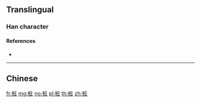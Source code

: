 {{character info/new}}
{{also|樁}}
==Translingual==

===Han character===
{{Han char|rn=75|rad=木|as=06|sn=10|four=|canj=DIG|ids=⿰木庄}}

====References====
* {{Han ref|kx=0526.211|hdz=21205.060|uh=6869|ud=26729}}

----

==Chinese==
{{zh-see|樁}}

[[fr:桩]]
[[mg:桩]]
[[no:桩]]
[[pl:桩]]
[[th:桩]]
[[zh:桩]]